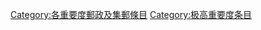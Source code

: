 {{Articles by Importance|topic=邮政及集邮|project=邮政及集邮|format=toc}}
{{Wikipedia category}}
{{emptycat}}
{{catmore1|[[Wikipedia:郵政及集郵專題|Wikipedia:郵政及集郵專題]]}}
[[Category:各重要度郵政及集郵條目|Category:各重要度郵政及集郵條目]]
[[Category:极高重要度条目|Category:极高重要度条目]]